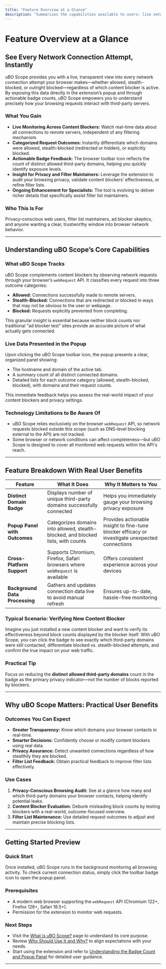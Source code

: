 ```yaml
---
title: "Feature Overview at a Glance"
description: "Summarizes the capabilities available to users: live network request tracking across content blockers, actionable badge feedback, insights into allowed, stealth, and blocked requests per domain, plus ongoing improvements for filter maintainers. Communicates limitations (doesn’t report DNS-blocked requests outside webRequest API) and browser support at a high level."
---
```


# Feature Overview at a Glance

## See Every Network Connection Attempt, Instantly

uBO Scope provides you with a live, transparent view into every network connection attempt your browser makes—whether allowed, stealth-blocked, or outright blocked—regardless of which content blocker is active. By exposing this data directly in the extension’s popup and through actionable badge counts, uBO Scope empowers you to understand precisely how your browsing requests interact with third-party servers.

### What You Gain
- **Live Monitoring Across Content Blockers:** Watch real-time data about all connections to remote servers, independent of any filtering mechanism.
- **Categorized Request Outcomes:** Instantly differentiate which domains were allowed, stealth-blocked (redirected or hidden), or explicitly blocked.
- **Actionable Badge Feedback:** The browser toolbar icon reflects the count of distinct allowed third-party domains, helping you quickly identify exposure levels.
- **Insight for Privacy and Filter Maintainers:** Leverage the extension to audit your browsing privacy, validate content blockers’ effectiveness, or refine filter lists.
- **Ongoing Enhancement for Specialists:** The tool is evolving to deliver richer details that specifically assist filter list maintainers.

### Who This Is For
Privacy-conscious web users, filter list maintainers, ad blocker skeptics, and anyone wanting a clear, trustworthy window into browser network behavior.

---

## Understanding uBO Scope’s Core Capabilities

### What uBO Scope Tracks

uBO Scope complements content blockers by observing network requests through your browser’s `webRequest` API. It classifies every request into three outcome categories:

- **Allowed:** Connections successfully made to remote servers.
- **Stealth-Blocked:** Connections that are redirected or blocked in ways that may not be obvious to the user or webpage.
- **Blocked:** Requests explicitly prevented from completing.

This granular insight is essential because neither block counts nor traditional “ad blocker test” sites provide an accurate picture of what actually gets connected.

### Live Data Presented in the Popup

Upon clicking the uBO Scope toolbar icon, the popup presents a clear, organized panel showing:

- The hostname and domain of the active tab.
- A summary count of all distinct connected domains.
- Detailed lists for each outcome category (allowed, stealth-blocked, blocked), with domains and their request counts.

This immediate feedback helps you assess the real-world impact of your content blockers and privacy settings.

### Technology Limitations to Be Aware Of

- uBO Scope relies exclusively on the browser `webRequest` API, so network requests blocked outside this scope (such as DNS-level blocking external to the API) are not tracked.
- Some browser or network conditions can affect completeness—but uBO Scope is designed to cover all monitored web requests within the API's reach.

---

## Feature Breakdown With Real User Benefits

| Feature                   | What It Does                         | Why It Matters to You                     |
|---------------------------|------------------------------------|------------------------------------------|
| **Distinct Domain Badge** | Displays number of unique third-party domains successfully connected | Helps you immediately gauge your browsing privacy exposure |
| **Popup Panel with Outcomes** | Categorizes domains into allowed, stealth-blocked, and blocked lists, with counts | Provides actionable insight to fine-tune blocker efficacy or investigate unexpected connections |
| **Cross-Platform Support** | Supports Chromium, Firefox, Safari browsers where `webRequest` is available | Offers consistent experience across your devices |
| **Background Data Processing** | Gathers and updates connection data live to avoid manual refresh | Ensures up-to-date, hassle-free monitoring |

### Typical Scenario: Verifying New Content Blocker

Imagine you just installed a new content blocker and want to verify its effectiveness beyond block counts displayed by the blocker itself. With uBO Scope, you can click the badge to see exactly which third-party domains were still contacted, differentiate blocked vs. stealth-blocked attempts, and confirm the true impact on your web traffic.

### Practical Tip

Focus on reducing the **distinct allowed third-party domains** count in the badge as the primary privacy indicator—not the number of blocks reported by blockers.

---

## Why uBO Scope Matters: Practical User Benefits

### Outcomes You Can Expect

- **Greater Transparency:** Know which domains your browser contacts in real-time.
- **Smarter Decisions:** Confidently choose or modify content blockers using real data.
- **Privacy Assurance:** Detect unwanted connections regardless of how stealthily they are blocked.
- **Filter List Feedback:** Obtain practical feedback to improve filter lists effectively.

### Use Cases

1. **Privacy-Conscious Browsing Audit:** See at a glance how many and which third-party domains your browser contacts, helping identify potential leaks.
2. **Content Blocker Evaluation:** Debunk misleading block counts by testing blockers with a real-world, outcome-focused overview.
3. **Filter List Maintenance:** Use detailed request outcomes to adjust and maintain precise blocking lists.

---

## Getting Started Preview

### Quick Start
Once installed, uBO Scope runs in the background monitoring all browsing activity. To check current connection status, simply click the toolbar badge icon to open the popup panel.

### Prerequisites
- A modern web browser supporting the `webRequest` API (Chromium 122+, Firefox 128+, Safari 18.5+).
- Permission for the extension to monitor web requests.

### Next Steps
- Visit the [What is uBO Scope?](overview/product-intro-and-value/purpose-and-benefits) page to understand its core purpose.
- Review [Who Should Use It and Why?](overview/product-intro-and-value/target-audience-usecases) to align expectations with your needs.
- Start using the extension and refer to [Understanding the Badge Count and Popup Panel](guides/getting-started-essentials/understanding-badge-and-popup) for detailed user guidance.

---